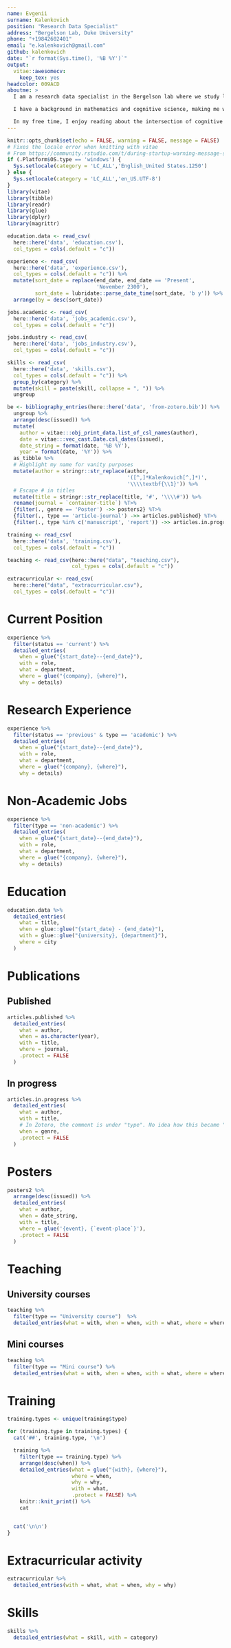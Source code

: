 ```yaml
---
name: Evgenii
surname: Kalenkovich
position: "Research Data Specialist"
address: "Bergelson Lab, Duke University"
phone: "+19842602401"
email: "e.kalenkovich@gmail.com"
github: kalenkovich
date: "`r format(Sys.time(), '%B %Y')`"
output:
  vitae::awesomecv:
    keep_tex: yes
headcolor: 009ACD
aboutme: >
  I am a research data specialist in the Bergelson lab where we study language acquisition - babies learning language. My role is to provide technical support for research activities, including managing data, code, infrastructure, and documentation, and assisting colleagues with hands-on support and guidance. I strive to improve the efficiency, reproducibility, and robustness of data processes.

  I have a background in mathematics and cognitive science, making me well-suited for my role in the lab. Prior to my current position, I led several projects in psycho- and neurolinguistics and worked as a data analyst in the banking industry.

  In my free time, I enjoy reading about the intersection of cognitive computational modeling, developmental psychology, and linguistics, and hope to make contributions to this field in the future. I also enjoy indoor bouldering and introducing friends to the sport.
---
```


```r
knitr::opts_chunk$set(echo = FALSE, warning = FALSE, message = FALSE)
# Fixes the locale error when knitting with vitae
# From https://community.rstudio.com/t/during-startup-warning-message-setting-lc-ctype-failed-on-windows/21451/3
if (.Platform$OS.type == 'windows') {
  Sys.setlocale(category = 'LC_ALL','English_United States.1250')
} else {
  Sys.setlocale(category = 'LC_ALL','en_US.UTF-8')
}
library(vitae)
library(tibble)
library(readr)
library(glue)
library(dplyr)
library(magrittr)
```

```r
education.data <- read_csv(
  here::here('data', 'education.csv'),
  col_types = cols(.default = "c"))

experience <- read_csv(
  here::here('data', 'experience.csv'),
  col_types = cols(.default = "c")) %>%
  mutate(sort_date = replace(end_date, end_date == 'Present',
                             'November 2300'),
         sort_date = lubridate::parse_date_time(sort_date, 'b y')) %>%
  arrange(by = desc(sort_date))

jobs.academic <- read_csv(
  here::here('data', 'jobs_academic.csv'),
  col_types = cols(.default = "c"))

jobs.industry <- read_csv(
  here::here('data', 'jobs_industry.csv'),
  col_types = cols(.default = "c"))

skills <- read_csv(
  here::here('data', 'skills.csv'),
  col_types = cols(.default = "c")) %>% 
  group_by(category) %>%
  mutate(skill = paste(skill, collapse = ", ")) %>% 
  ungroup

be <- bibliography_entries(here::here('data', 'from-zotero.bib')) %>%
  ungroup %>%
  arrange(desc(issued)) %>%
  mutate(
    author = vitae:::obj_print_data.list_of_csl_names(author),
    date = vitae:::vec_cast.Date.csl_dates(issued),
    date_string = format(date, '%B %Y'),
    year = format(date, '%Y')) %>%
  as_tibble %>%
  # Highlight my name for vanity purposes
  mutate(author = stringr::str_replace(author,
                                       '([^,]*Kalenkovich[^,]*)',
                                       '\\\\textbf{\\1}')) %>%
  # Escape # in titles
  mutate(title = stringr::str_replace(title, '#', '\\\\#')) %>%
  rename(journal = `container-title`) %T>%
  {filter(., genre == 'Poster') ->> posters2} %T>%
  {filter(., type == 'article-journal') ->> articles.published} %T>%
  {filter(., type %in% c('manuscript', 'report')) ->> articles.in.progress}

training <- read_csv(
  here::here('data', 'training.csv'),
  col_types = cols(.default = "c"))

teaching <- read_csv(here::here("data", "teaching.csv"),
                     col_types = cols(.default = "c"))

extracurricular <- read_csv(
  here::here("data", "extracurricular.csv"),
  col_types = cols(.default = "c"))
```

# Current Position

```r
experience %>%
  filter(status == 'current') %>%
  detailed_entries(
    when = glue("{start_date}--{end_date}"),
    with = role,
    what = department,
    where = glue("{company}, {where}"),
    why = details)
```

# Research Experience

```r
experience %>%
  filter(status == 'previous' & type == 'academic') %>%
  detailed_entries(
    when = glue("{start_date}--{end_date}"),
    with = role,
    what = department,
    where = glue("{company}, {where}"),
    why = details)
```

# Non-Academic Jobs

```r
experience %>%
  filter(type == 'non-academic') %>%
  detailed_entries(
    when = glue("{start_date}--{end_date}"),
    with = role,
    what = department,
    where = glue("{company}, {where}"),
    why = details)
```

# Education

```r
education.data %>%
  detailed_entries(
    what = title,
    when = glue::glue("{start_date} - {end_date}"),
    with = glue::glue("{university}, {department}"),
    where = city
  )
```

# Publications

## Published

```r
articles.published %>%
  detailed_entries(
    what = author,
    when = as.character(year),
    with = title,
    where = journal,
    .protect = FALSE
  )
```
## In progress

```r
articles.in.progress %>%
  detailed_entries(
    what = author,
    with = title,
    # In Zotero, the comment is under "type". No idea how this became "genre".
    when = genre,
    .protect = FALSE
  )
```

# Posters

```r
posters2 %>%
  arrange(desc(issued)) %>%
  detailed_entries(
    what = author,
    when = date_string,
    with = title,
    where = glue('{event}, {`event-place`}'),
    .protect = FALSE
  )
```

# Teaching

## University courses

```r
teaching %>%
  filter(type == "University course")  %>%
  detailed_entries(what = with, when = when, with = what, where = where, why = why)
```

## Mini courses

```r
teaching %>%
  filter(type == "Mini course") %>%
  detailed_entries(what = with, when = when, with = what, where = where, why = why)
```

# Training

```r
training.types <- unique(training$type)

for (training.type in training.types) {
  cat('##', training.type, '\n')

  training %>%
    filter(type == training.type) %>%
    arrange(desc(when)) %>%
    detailed_entries(what = glue("{with}, {where}"), 
                     where = when,
                     why = why, 
                     with = what,
                     .protect = FALSE) %>%
    knitr::knit_print() %>%
    cat


  cat('\n\n')
}
```


# Extracurricular activity

```r
extracurricular %>%
  detailed_entries(with = what, what = when, why = why)
```

\pagebreak


# Skills

```r
skills %>% 
  detailed_entries(what = skill, with = category)
```



